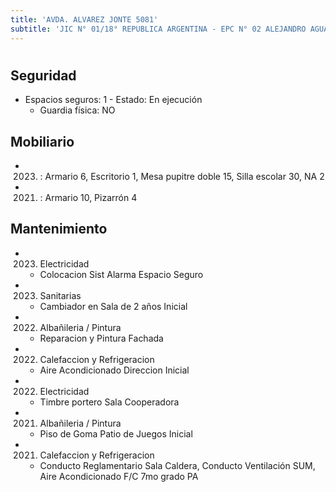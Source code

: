 ```yaml
---
title: 'AVDA. ALVAREZ JONTE 5081'
subtitle: 'JIC N° 01/18° REPUBLICA ARGENTINA - EPC N° 02 ALEJANDRO AGUADO'
---
```


#


## Seguridad

*  Espacios seguros: 1 - Estado: En ejecución 
    + Guardia física: NO





## Mobiliario

*  (2023) : Armario 6, Escritorio 1, Mesa pupitre doble 15, Silla escolar 30, NA 2 

*  (2021) : Armario 10, Pizarrón 4 





## Mantenimiento

*  (2023) Electricidad 
    + Colocacion Sist Alarma Espacio Seguro

*  (2023) Sanitarias 
    + Cambiador en Sala de 2 años Inicial

*  (2022) Albañileria / Pintura 
    + Reparacion y Pintura Fachada

*  (2022) Calefaccion y Refrigeracion 
    + Aire Acondicionado Direccion Inicial

*  (2022) Electricidad 
    + Timbre portero Sala Cooperadora

*  (2021) Albañileria / Pintura 
    + Piso de Goma Patio de Juegos Inicial

*  (2021) Calefaccion y Refrigeracion 
    + Conducto Reglamentario Sala Caldera, Conducto Ventilación SUM, Aire Acondicionado F/C  7mo grado PA



